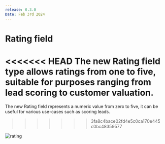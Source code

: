 ```yaml
---
release: 0.3.0
Date: Feb 3rd 2024
---
```


# Rating field

<<<<<<< HEAD
The new Rating field type allows ratings from one to five, suitable for purposes ranging from lead scoring to customer valuation.
=======
The new Rating field represents a numeric value from zero to five, it can be useful for various use-cases such as scoring leads.
>>>>>>> 3fa8c4bace02fd4e5c0ca170e445c0bc48359577

![rating](/images/releases/0.3.0_rating.png)